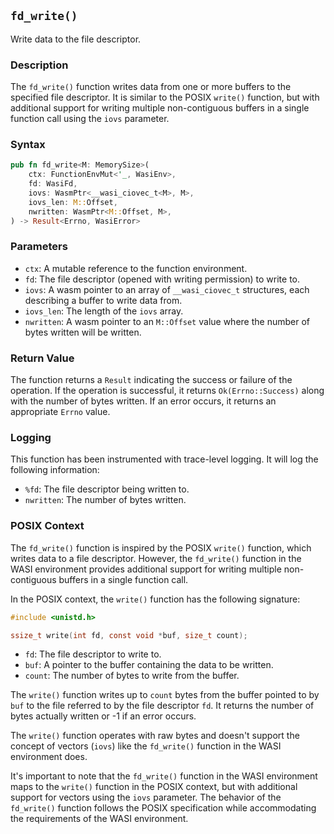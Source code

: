## `fd_write()`

Write data to the file descriptor.

### Description

The `fd_write()` function writes data from one or more buffers to the specified file descriptor. It is similar to the POSIX `write()` function, but with additional support for writing multiple non-contiguous buffers in a single function call using the `iovs` parameter.

### Syntax

```rust
pub fn fd_write<M: MemorySize>(
    ctx: FunctionEnvMut<'_, WasiEnv>,
    fd: WasiFd,
    iovs: WasmPtr<__wasi_ciovec_t<M>, M>,
    iovs_len: M::Offset,
    nwritten: WasmPtr<M::Offset, M>,
) -> Result<Errno, WasiError>
```

### Parameters

- `ctx`: A mutable reference to the function environment.
- `fd`: The file descriptor (opened with writing permission) to write to.
- `iovs`: A wasm pointer to an array of `__wasi_ciovec_t` structures, each describing a buffer to write data from.
- `iovs_len`: The length of the `iovs` array.
- `nwritten`: A wasm pointer to an `M::Offset` value where the number of bytes written will be written.

### Return Value

The function returns a `Result` indicating the success or failure of the operation. If the operation is successful, it returns `Ok(Errno::Success)` along with the number of bytes written. If an error occurs, it returns an appropriate `Errno` value.

### Logging

This function has been instrumented with trace-level logging. It will log the following information:

- `%fd`: The file descriptor being written to.
- `nwritten`: The number of bytes written.

### POSIX Context

The `fd_write()` function is inspired by the POSIX `write()` function, which writes data to a file descriptor. However, the `fd_write()` function in the WASI environment provides additional support for writing multiple non-contiguous buffers in a single function call.

In the POSIX context, the `write()` function has the following signature:

```c
#include <unistd.h>

ssize_t write(int fd, const void *buf, size_t count);
```

- `fd`: The file descriptor to write to.
- `buf`: A pointer to the buffer containing the data to be written.
- `count`: The number of bytes to write from the buffer.

The `write()` function writes up to `count` bytes from the buffer pointed to by `buf` to the file referred to by the file descriptor `fd`. It returns the number of bytes actually written or -1 if an error occurs.

The `write()` function operates with raw bytes and doesn't support the concept of vectors (`iovs`) like the `fd_write()` function in the WASI environment does.

It's important to note that the `fd_write()` function in the WASI environment maps to the `write()` function in the POSIX context, but with additional support for vectors using the `iovs` parameter. The behavior of the `fd_write()` function follows the POSIX specification while accommodating the requirements of the WASI environment.
